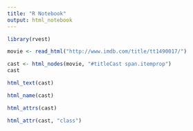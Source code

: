 ```yaml
---
title: "R Notebook"
output: html_notebook
---
```


```r
library(rvest)

movie <- read_html("http://www.imdb.com/title/tt1490017/")

cast <- html_nodes(movie, "#titleCast span.itemprop")
cast

```

```r
html_text(cast)
```


```r
html_name(cast)

```

```r
html_attrs(cast)
```


```r
html_attr(cast, "class")
```



